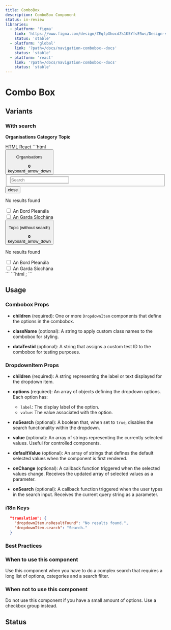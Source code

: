 ```yaml
---
title: ComboBox
description: ComboBox Component
status: in-review
libraries:
  - platform: 'figma'
    link: 'https://www.figma.com/design/ZEqfpXhocdZs1K5YfsE5ws/Design-system?node-id=1668-2105'
    status: 'stable'
  - platform: 'global'
    link: '?path=/docs/navigation-combobox--docs'
    status: 'stable'
  - platform: 'react'
    link: '?path=/docs/navigation-combobox--docs'
    status: 'stable'
---
```


# Combo Box

## Variants

### With search

<ComponentContainer>
  <Form>
    <ComboBox>
      <DropdownItem
        options={[
          {
            label: 'An Bord Pleanála',
            value: '15431907-an-bord-pleanala',
          },
          {
            label: 'An Garda Síochána',
            value: 'an-garda-siochana',
          },
          {
            label: 'Bord Bia (Irish Food Board)',
            value: '14061907-bord-bia-irish-food-board',
          },
          {
            label: 'Capital Works Management Framework',
            value: '7c2ea-capital-works-management-framework',
          },
          {
            label: 'Carlow County Council',
            value: 'carlow-county-council',
          },
          {
            label: 'Cavan County Council',
            value: 'cavan-county-council',
          },
          {
            label: 'Central Bank of Ireland',
            value: '10032007-central-bank-of-ireland',
          },
        ]}
      >
        <b style={{ fontWeight: 400 }}>Organisations</b>
      </DropdownItem>
      <DropdownItem
        options={[
          {
            label: 'Agencies',
            value: 'agencies',
          },
          {
            label: 'Aquaculture licences',
            value: 'aquaculture_licence',
          },
          {
            label: 'Biographies',
            value: 'biographies',
          },
          {
            label: 'Campaigns',
            value: 'campaigns',
          },
          {
            label: 'Circulars',
            value: 'circulars',
          },
          {
            label: 'Collections',
            value: 'collections',
          },
          {
            label: 'Consultations',
            value: 'consultations',
          },
          {
            label: 'Coroner cases',
            value: 'coroner_cases',
          },
          {
            label: 'Departments',
            value: 'departments',
          },
          {
            label: 'Forms',
            value: 'forms',
          },
          {
            label: 'IGEES Publications',
            value: 'igees_publication',
          },
          {
            label: 'Local authorities',
            value: 'local_authorities',
          },
          {
            label: 'News',
            value: 'news',
          },
        ]}
      >
        <b style={{ fontWeight: 400 }}>Category</b>
      </DropdownItem>
      <DropdownItem
        options={[
          {
            label: 'Brexit',
            value: 'brexit',
          },
          {
            label: 'Business and industry',
            value: 'business-and-industry',
          },
          {
            label: 'COVID-19',
            value: 'covid-19',
          },
          {
            label: 'Corporate information',
            value: 'corporate-information',
          },
          {
            label: 'Crime, justice and law',
            value: 'crime-justice-and-law',
          },
          {
            label: 'Defence and armed forces',
            value: 'defence-and-armed-force',
          },
          {
            label: 'Education, training and skills',
            value: 'education-training-and-skills',
          },
          {
            label: 'News',
            value: 'news',
          },
          {
            label: 'Organisation information',
            value: 'organisation_information',
          },
          {
            label: 'Policies',
            value: 'policies',
          },
          {
            label: 'Policy information',
            value: 'policy_information',
          },
          {
            label: 'Press releases',
            value: 'press_releases',
          },
        ]}
      >
        <b style={{ fontWeight: 400 }}>Topic</b>
      </DropdownItem>
    </ComboBox>
  </Form>
</ComponentContainer>

<Tabs id="tab1">
   <TabList>
    <TabItem value="tab11" checked>HTML</TabItem>
    <TabItem value="tab12">React</TabItem>
  </TabList>
  <TabPanel value="tab11">
  ```html
    <div data-module="gieds-combobox" class="gi-combobox-container">
      <div role="group" data-module="gieds-dropdown-item">
        <button class="gi-btn gi-btn-flat-dark gi-btn-large gi-combobox-toggle" data-testid="combobox-toggle">
          <div class="gi-combobox-toggle-content">
            <p class="gi-paragraph-md gi-text-start gi-whitespace-normal">Organisations</p>
            <div class="gi-hidden">
              <strong class="gi-tag gi-tag-counter">0</strong>
            </div>
          </div>
          <span class="material-symbols-outlined gi-text-[24px] gi-block" role="alert" style="font-variation-settings: &quot;FILL&quot; 0, &quot;wght&quot; 400, &quot;GRAD&quot; 0, &quot;opsz&quot; 24;">keyboard_arrow_down</span>
        </button>
        <div class="gi-combobox-dropdown-container-close" data-element="combobox-dropdown-container" data-testid="combobox-dropdown-container">
          <div class="gi-combobox-search">
            <fieldset class="gi-combobox-search-input gi-input-text-container">
              <div class="gi-pb-3 gi-flex gi-flex-col gi-gap-1">
                <div></div>
              </div>
              <div class="gi-input-text-container">
                <div class="gi-input-text-inner">
                  <input type="text" class="gi-input-text" placeholder="Search" data-icon-start="false" data-icon-end="false" data-end-element="false" data-prefix="false" data-suffix="false">
                </div>
              </div>
            </fieldset>
            <div class="gi-hidden">
              <button class="gi-btn gi-icon-btn-small gi-btn-flat-dark gi-combobox-search-icon">
                <span class="material-symbols-outlined gi-text-[16px] gi-block" role="alert" style="font-variation-settings: &quot;FILL&quot; 0, &quot;wght&quot; 400, &quot;GRAD&quot; 0, &quot;opsz&quot; 24;">close</span>
              </button>
            </div>
          </div>
          <div class="gi-combobox-checkbox-container">
            <div class="gi-hidden">
              <p class="gi-combobox-checkbox-paragraph">No results found</p>
            </div>
            <div class="gi-combobox-checkbox">
              <div class="gi-input-checkbox-container">
                <input type="checkbox" role="checkbox" class="gi-input-checkbox gi-input-checkbox-small gi-w-6 gi-h-6" id="cb_0_15431907-an-bord-pleanala" value="15431907-an-bord-pleanala" name="0_15431907-an-bord-pleanala" data-element="An Bord Pleanála">
                <label for="cb_0_15431907-an-bord-pleanala" class="gi-checkbox-label">An Bord Pleanála</label>
              </div>
            </div>
            <div class="gi-combobox-checkbox">
              <div class="gi-input-checkbox-container">
                <input type="checkbox" role="checkbox" class="gi-input-checkbox gi-input-checkbox-small gi-w-6 gi-h-6" id="cb_1_an-garda-siochana" value="an-garda-siochana" name="1_an-garda-siochana" data-element="An Garda Síochána">
                <label for="cb_1_an-garda-siochana" class="gi-checkbox-label">An Garda Síochána</label>
              </div>
            </div>
          </div>
        </div>
      </div>
      <div role="group" data-module="gieds-dropdown-item">
        <button class="gi-btn gi-btn-flat-dark gi-btn-large gi-combobox-toggle" data-testid="combobox-toggle">
          <div class="gi-combobox-toggle-content">
            <p class="gi-paragraph-md gi-text-start gi-whitespace-normal">Topic (without search)</p>
            <div class="gi-hidden">
              <strong class="gi-tag gi-tag-counter">0</strong>
            </div>
          </div>
          <span class="material-symbols-outlined gi-text-[24px] gi-block" role="alert" style="font-variation-settings: &quot;FILL&quot; 0, &quot;wght&quot; 400, &quot;GRAD&quot; 0, &quot;opsz&quot; 24;">keyboard_arrow_down</span>
        </button>
        <div class="gi-combobox-dropdown-container-close" data-element="combobox-dropdown-container" data-testid="combobox-dropdown-container">
          <div class="gi-combobox-checkbox-container">
            <div class="gi-hidden">
              <p class="gi-combobox-checkbox-paragraph">No results found</p>
            </div>
            <div class="gi-combobox-checkbox">
              <div class="gi-input-checkbox-container">
                <input type="checkbox" role="checkbox" class="gi-input-checkbox gi-input-checkbox-small gi-w-6 gi-h-6" id="cb_0_15431907-an-bord-pleanala" value="15431907-an-bord-pleanala" name="0_15431907-an-bord-pleanala" data-element="An Bord Pleanála">
                <label for="cb_0_15431907-an-bord-pleanala" class="gi-checkbox-label">An Bord Pleanála</label>
              </div>
            </div>
            <div class="gi-combobox-checkbox">
              <div class="gi-input-checkbox-container">
                <input type="checkbox" role="checkbox" class="gi-input-checkbox gi-input-checkbox-small gi-w-6 gi-h-6" id="cb_1_an-garda-siochana" value="an-garda-siochana" name="1_an-garda-siochana" data-element="An Garda Síochána">
                <label for="cb_1_an-garda-siochana" class="gi-checkbox-label">An Garda Síochána</label>
              </div>
            </div>
          </div>
        </div>
      </div>
    </div>
  ```
  </TabPanel>
  <TabPanel value="tab12">
  ```html 
      <Combobox
      action="#"
      id="ComboBoxId"
      dropdownItems={[
        {
          label: "Organisations",
          options: [
            {
              label: "An Bord Pleanála",
              value: "15431907-an-bord-pleanala",
            },
            {
              label: "An Garda Síochána",
              value: "an-garda-siochana",
            },
            {
              label: "Bord Bia (Irish Food Board)",
              value: "14061907-bord-bia-irish-food-board",
            },
            {
              label: "Capital Works Management Framework",
              value: "7c2ea-capital-works-management-framework",
            },
            {
              label: "Carlow County Council",
              value: "carlow-county-council",
            },
            {
              label: "Cavan County Council",
              value: "cavan-county-council",
            },
            {
              label: "Central Bank of Ireland",
              value: "10032007-central-bank-of-ireland",
            },
          ],
        },
        {
          label: "Category",
          options: [
            {
              label: "Agencies",
              value: "agencies",
            },
            {
              label: "Aquaculture licences",
              value: "aquaculture_licence",
            },
            {
              label: "IGEES Publications",
              value: "igees_publication",
            },
            {
              label: "Local authorities",
              value: "local_authorities",
            },
            {
              label: "News",
              value: "news",
            },
          ],
        },
        {
          label: "Topic",
          options: [
            {
              label: "Brexit",
              value: "brexit",
            },
            {
              label: "Business and industry",
              value: "business-and-industry",
            },
            {
              label: "Organisation information",
              value: "organisation_information",
            },
            {
              label: "Policies",
              value: "policies",
            },
            {
              label: "Policy information",
              value: "policy_information",
            },
            {
              label: "Press releases",
              value: "press_releases",
            },
          ],
        },
      ]}
    />;
  ```
</TabPanel>
</Tabs>

## Usage

### Combobox Props

- **children** (required): One or more `DropdownItem` components that define the options in the combobox.

- **className** (optional): A string to apply custom class names to the combobox for styling.

- **dataTestid** (optional): A string that assigns a custom test ID to the combobox for testing purposes.

### DropdownItem Props

- **children** (required): A string representing the label or text displayed for the dropdown item.

- **options** (required): An array of objects defining the dropdown options. Each option has:

  - `label`: The display label of the option.
  - `value`: The value associated with the option.

- **noSearch** (optional): A boolean that, when set to `true`, disables the search functionality within the dropdown.

- **value** (optional): An array of strings representing the currently selected values. Useful for controlled components.

- **defaultValue** (optional): An array of strings that defines the default selected values when the component is first rendered.

- **onChange** (optional): A callback function triggered when the selected values change. Receives the updated array of selected values as a parameter.

- **onSearch** (optional): A callback function triggered when the user types in the search input. Receives the current query string as a parameter.

### i18n Keys

```json
  "translation": {
    "dropdownItem.noResultFound": "No results found.",
    "dropdownItem.search": "Search."
  }
```

### Best Practices

### When to use this component

Use this component when you have to do a complex search that requires a long list of options, categories and a search filter.

### When not to use this component

Do not use this component if you have a small amount of options. Use a checkbox group instead.

## Status

<ComponentStatusBlock componentId="combo-box" />
